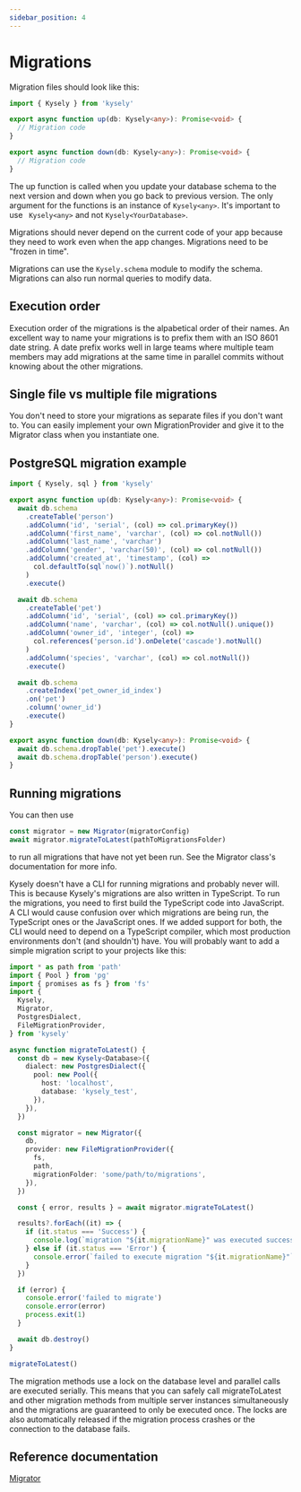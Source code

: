```yaml
---
sidebar_position: 4
---
```


# Migrations

Migration files should look like this:

```ts
import { Kysely } from 'kysely'

export async function up(db: Kysely<any>): Promise<void> {
  // Migration code
}

export async function down(db: Kysely<any>): Promise<void> {
  // Migration code
}
```

The up function is called when you update your database schema to the next version and down when you go back to previous version. The only argument for the functions is an instance of `Kysely<any>`. It's important to use ` Kysely<any>` and not `Kysely<YourDatabase>`.

Migrations should never depend on the current code of your app because they need to work even when the app changes. Migrations need to be "frozen in time".

Migrations can use the `Kysely.schema` module to modify the schema. Migrations can also run normal queries to modify data.

## Execution order

Execution order of the migrations is the alpabetical order of their names. An excellent way to name your migrations is to prefix them with an ISO 8601 date string. A date prefix works well in large teams where multiple team members may add migrations at the same time in parallel commits without knowing about the other migrations.

## Single file vs multiple file migrations

You don't need to store your migrations as separate files if you don't want to. You can easily implement your own MigrationProvider and give it to the Migrator class when you instantiate one.

## PostgreSQL migration example

```ts
import { Kysely, sql } from 'kysely'

export async function up(db: Kysely<any>): Promise<void> {
  await db.schema
    .createTable('person')
    .addColumn('id', 'serial', (col) => col.primaryKey())
    .addColumn('first_name', 'varchar', (col) => col.notNull())
    .addColumn('last_name', 'varchar')
    .addColumn('gender', 'varchar(50)', (col) => col.notNull())
    .addColumn('created_at', 'timestamp', (col) =>
      col.defaultTo(sql`now()`).notNull()
    )
    .execute()

  await db.schema
    .createTable('pet')
    .addColumn('id', 'serial', (col) => col.primaryKey())
    .addColumn('name', 'varchar', (col) => col.notNull().unique())
    .addColumn('owner_id', 'integer', (col) =>
      col.references('person.id').onDelete('cascade').notNull()
    )
    .addColumn('species', 'varchar', (col) => col.notNull())
    .execute()

  await db.schema
    .createIndex('pet_owner_id_index')
    .on('pet')
    .column('owner_id')
    .execute()
}

export async function down(db: Kysely<any>): Promise<void> {
  await db.schema.dropTable('pet').execute()
  await db.schema.dropTable('person').execute()
}
```

## Running migrations

You can then use

```ts
const migrator = new Migrator(migratorConfig)
await migrator.migrateToLatest(pathToMigrationsFolder)
```

to run all migrations that have not yet been run. See the Migrator class's documentation for more info.

Kysely doesn't have a CLI for running migrations and probably never will. This is because Kysely's migrations are also written in TypeScript. To run the migrations, you need to first build the TypeScript code into JavaScript. A CLI would cause confusion over which migrations are being run, the TypeScript ones or the JavaScript ones. If we added support for both, the CLI would need to depend on a TypeScript compiler, which most production environments don't (and shouldn't) have. You will probably want to add a simple migration script to your projects like this:

```ts
import * as path from 'path'
import { Pool } from 'pg'
import { promises as fs } from 'fs'
import {
  Kysely,
  Migrator,
  PostgresDialect,
  FileMigrationProvider,
} from 'kysely'

async function migrateToLatest() {
  const db = new Kysely<Database>({
    dialect: new PostgresDialect({
      pool: new Pool({
        host: 'localhost',
        database: 'kysely_test',
      }),
    }),
  })

  const migrator = new Migrator({
    db,
    provider: new FileMigrationProvider({
      fs,
      path,
      migrationFolder: 'some/path/to/migrations',
    }),
  })

  const { error, results } = await migrator.migrateToLatest()

  results?.forEach((it) => {
    if (it.status === 'Success') {
      console.log(`migration "${it.migrationName}" was executed successfully`)
    } else if (it.status === 'Error') {
      console.error(`failed to execute migration "${it.migrationName}"`)
    }
  })

  if (error) {
    console.error('failed to migrate')
    console.error(error)
    process.exit(1)
  }

  await db.destroy()
}

migrateToLatest()
```

The migration methods use a lock on the database level and parallel calls are executed serially. This means that you can safely call migrateToLatest and other migration methods from multiple server instances simultaneously and the migrations are guaranteed to only be executed once. The locks are also automatically released if the migration process crashes or the connection to the database fails.

## Reference documentation

[Migrator](https://koskimas.github.io/kysely/classes/Migrator.html)
